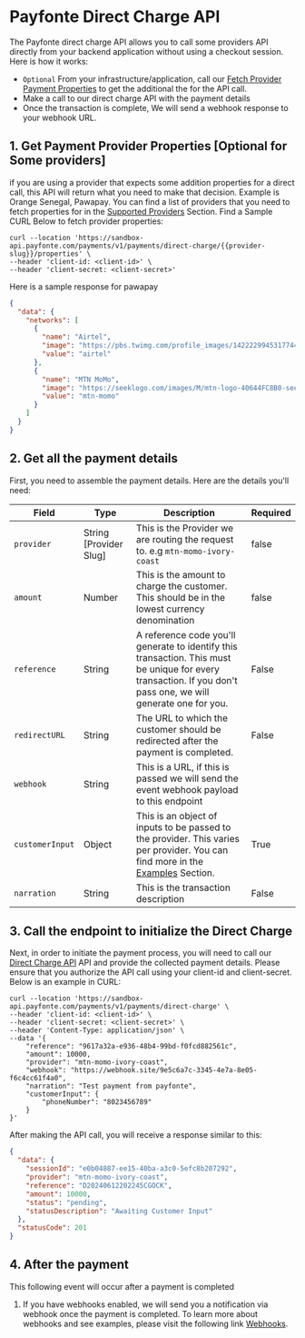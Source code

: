 # Payfonte Direct Charge API

The Payfonte direct charge API allows you to call some providers API directly from your backend application without using a
checkout session. Here is how it works:

- `Optional` From your infrastructure/application, call our [Fetch Provider Payment Properties](https://docs.payfonte.com/api-reference/disbursements/fetch-provider-properties) to get the additional the for the API call.
- Make a call to our direct charge API with the payment details
- Once the transaction is complete, We will send a webhook response to your webhook URL.

## 1. Get Payment Provider Properties [Optional for Some providers]

if you are using a provider that expects some addition properties for a direct call, this API will return what you need
to make that decision.
Example is Orange Senegal, Pawapay. You can find a list of providers that you need to fetch properties for in
the [Supported Providers](/guides/introductions/supported-providers) Section.
Find a Sample CURL Below to fetch provider properties:

```shell
curl --location 'https://sandbox-api.payfonte.com/payments/v1/payments/direct-charge/{{provider-slug}}/properties' \
--header 'client-id: <client-id>' \
--header 'client-secret: <client-secret>'
```

Here is a sample response for pawapay

```json
{
  "data": {
    "networks": [
      {
        "name": "Airtel",
        "image": "https://pbs.twimg.com/profile_images/1422229945317744642/1f6bLEh__400x400.jpg",
        "value": "airtel"
      },
      {
        "name": "MTN MoMo",
        "image": "https://seeklogo.com/images/M/mtn-logo-40644FC8B0-seeklogo.com.png",
        "value": "mtn-momo"
      }
    ]
  }
}
```

## 2. Get all the payment details

First, you need to assemble the payment details. Here are the details you'll need:

| Field           | Type                   | Description                                                                                                                                                              | Required |
|-----------------|------------------------|--------------------------------------------------------------------------------------------------------------------------------------------------------------------------|----------|
| `provider`      | String [Provider Slug] | This is the Provider we are routing the request to. e.g `mtn-momo-ivory-coast`                                                                                           | false    |
| `amount`        | Number                 | This is the amount to charge the customer. This should be in the lowest currency denomination                                                                            | false    |
| `reference`     | String                 | A reference code you'll generate to identify this transaction. This must be unique for every transaction. If you don't pass one, we will generate one for you.           | False    |
| `redirectURL`   | String                 | The URL to which the customer should be redirected after the payment is completed.                                                                                       | False    |
| `webhook`       | String                 | This is a URL, if this is passed we will send the event webhook payload to this endpoint                                                                                 |          |
| `customerInput` | Object                 | This is an object of inputs to be passed to the provider. This varies per provider. You can find more in the [Examples](/guides/collections/direct-charge/examples) Section. | True     |
| `narration`     | String                 | This is the transaction description                                                                                                                                      | False    |

## 3. Call the endpoint to initialize the Direct Charge

Next, in order to initiate the payment process, you will need to call
our [Direct Charge API](https://docs.payfonte.com/api-reference/collections/direct-charge-api) API and provide the
collected payment details. Please ensure that you authorize the API call using your client-id and client-secret. Below
is an example in CURL:

```shell
curl --location 'https://sandbox-api.payfonte.com/payments/v1/payments/direct-charge' \
--header 'client-id: <client-id>' \
--header 'client-secret: <client-secret>' \
--header 'Content-Type: application/json' \
--data '{
    "reference": "9617a32a-e936-48b4-99bd-f0fcd882561c",
    "amount": 10000,
    "provider": "mtn-momo-ivory-coast",
    "webhook": "https://webhook.site/9e5c6a7c-3345-4e7a-8e05-f6c4cc61f4a0",
    "narration": "Test payment from payfonte",
    "customerInput": {
        "phoneNumber": "8023456789"
    }
}'
```

After making the API call, you will receive a response similar to this:

```json
{
  "data": {
    "sessionId": "e0b04887-ee15-40ba-a3c0-5efc8b207292",
    "provider": "mtn-momo-ivory-coast",
    "reference": "D20240612202245CGOCK",
    "amount": 10000,
    "status": "pending",
    "statusDescription": "Awaiting Customer Input"
  },
  "statusCode": 201
}
```

## 4. After the payment

This following event will occur after a payment is completed
1. If you have webhooks enabled, we will send you a notification via webhook once the payment is completed. To learn
   more about webhooks and see examples, please visit the following link [Webhooks](/guides/collections/webhook).

[//]: # (## 5. When Payment Fails)

[//]: # ()
[//]: # (In the event that a payment attempt fails, such as due to insufficient funds, there is no need for you to take any)

[//]: # (action. The payment page will remain open so that the customer can try again with another provider until the payment is)

[//]: # (successful or they choose to cancel.)

[//]: # ()
[//]: # (If you have webhooks enabled, we will send you a notification for each failed payment attempt. This can be useful if you)

[//]: # (need to follow up with customers who had issues with payment at a later time. Please refer to)

[//]: # (our  [Webhooks]&#40;/collections/webhook.md&#41; guide for an example of how this works.)

